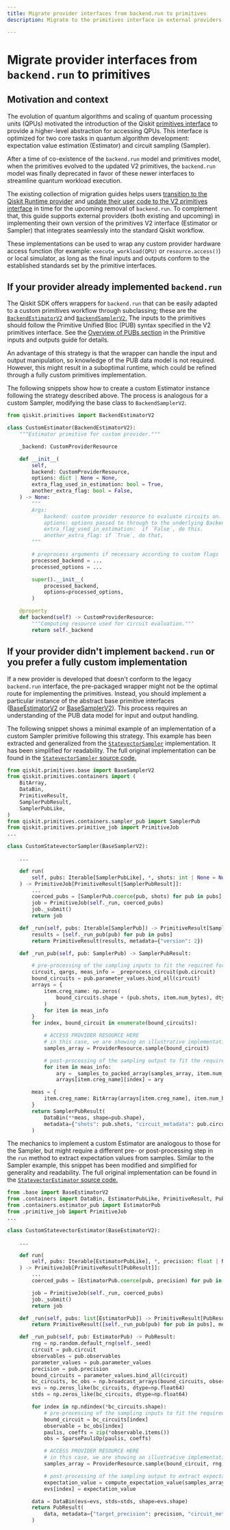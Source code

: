 ```yaml
---
title: Migrate provider interfaces from backend.run to primitives
description: Migrate to the primitives interface in external providers

---
```


# Migrate provider interfaces from `backend.run` to primitives

## Motivation and context

The evolution of quantum algorithms and scaling of quantum processing units (QPUs) motivated the
introduction of the Qiskit [primitives interface](/guides/primitives) to provide a higher-level abstraction for
accessing QPUs. This interface is optimized for two core tasks in quantum algorithm development: expectation value estimation (Estimator) and
circuit sampling (Sampler).

After a time of co-existence of the `backend.run` model and primitives model, when the primitives
evolved to the updated V2 primitives, the `backend.run` model was finally deprecated in favor of
these newer interfaces to streamline quantum workload execution.

The existing collection of migration guides helps users [transition to the Qiskit Runtime provider](/migration-guides/qiskit-runtime) and
[update their user code to the V2 primitives interface](/migration-guides/v2-primitives) in time for the upcoming removal of `backend.run`.
To complement that, this guide supports external providers (both existing and upcoming)
in implementing their own version of the primitives V2 interface (Estimator or Sampler) that integrates seamlessly into the
standard Qiskit workflow.

These implementations can be used to wrap any custom provider hardware access function
(for example: `execute_workload(QPU)` or `resource.access()`) or local simulator,
as long as the final inputs and outputs conform to the established standards set by the primitive interfaces.

## If your provider already implemented `backend.run`

The Qiskit SDK offers wrappers for `backend.run` that can be easily adapted to a custom primitives workflow
through subclassing; these are the [`BackendEstimatorV2`](/api/qiskit/qiskit.primitives.BackendEstimatorV2) and [`BackendSamplerV2`.](/api/qiskit/qiskit.primitives.BackendSamplerV2) The inputs
to the primitives should follow the Primitive Unified Bloc (PUB) syntax specified in the V2 primitives interface. See the [Overview of PUBs section](/guides/primitive-input-output#pubs) in the Primitive inputs and outputs guide for details.

An advantage of this strategy is that the wrapper can handle the input and output manipulation, so knowledge of the PUB data
model is not required. However, this might result in a suboptimal runtime, which could be refined through a fully
custom primitives implementation.

The following snippets show how to create a custom Estimator instance following the strategy described above.
The process is analogous for a custom Sampler, modifying the base class to `BackendSamplerV2`.

``` python
from qiskit.primitives import BackendEstimatorV2

class CustomEstimator(BackendEstimatorV2):
    """Estimator primitive for custom provider."""

    _backend: CustomProviderResource

    def __init__(
        self,
        backend: CustomProviderResource,
        options: dict | None = None,
        extra_flag_used_in_estimation: bool = True,
        another_extra_flag: bool = False,
    ) -> None:
        """
        Args:
            backend: custom provider resource to evaluate circuits on.
            options: options passed to through to the underlying BackendEstimatorV2.
            extra_flag_used_in_estimation:  if `False`, do this.
            another_extra_flag: if `True`, do that,
        """

        # preprocess arguments if necessary according to custom flags
        processed_backend = ...
        processed_options = ...

        super().__init__(
            processed_backend,
            options=processed_options,
        )

    @property
    def backend(self) -> CustomProviderResource:
        """Computing resource used for circuit evaluation."""
        return self._backend
```

## If your provider didn't implement `backend.run` or you prefer a fully custom implementation

If a new provider is developed that doesn't conform to the legacy `backend.run` interface, the pre-packaged
wrapper might not be the optimal route for implementing the primitives. Instead, you should implement a particular
instance of the abstract base primitive interfaces ([BaseEstimatorV2](/api/qiskit/qiskit.primitives.BaseEstimatorV2) or [BaseSamplerV2](/api/qiskit/qiskit.primitives.BaseSamplerV2)). This process requires an
understanding of the PUB data model for input and output handling.

The following snippet shows a minimal example of an implementation of a custom Sampler primitive following this strategy.
This example has been extracted and generalized from the [`StatevectorSampler`](/api/qiskit/qiskit.primitives.StatevectorSampler) implementation. It has been simplified
for readability. The full original implementation can be found in the [`StatevectorSampler` source code.](https://github.com/Qiskit/qiskit/blob/stable/1.3/qiskit/primitives/statevector_sampler.py)

``` python
from qiskit.primitives.base import BaseSamplerV2
from qiskit.primitives.containers import (
    BitArray,
    DataBin,
    PrimitiveResult,
    SamplerPubResult,
    SamplerPubLike,
)
from qiskit.primitives.containers.sampler_pub import SamplerPub
from qiskit.primitives.primitive_job import PrimitiveJob
...

class CustomStatevectorSampler(BaseSamplerV2):

    ...

    def run(
        self, pubs: Iterable[SamplerPubLike], *, shots: int | None = None
    ) -> PrimitiveJob[PrimitiveResult[SamplerPubResult]]:
        ...
        coerced_pubs = [SamplerPub.coerce(pub, shots) for pub in pubs]
        job = PrimitiveJob(self._run, coerced_pubs)
        job._submit()
        return job

    def _run(self, pubs: Iterable[SamplerPub]) -> PrimitiveResult[SamplerPubResult]:
        results = [self._run_pub(pub) for pub in pubs]
        return PrimitiveResult(results, metadata={"version": 2})

    def _run_pub(self, pub: SamplerPub) -> SamplerPubResult:

        # pre-processing of the sampling inputs to fit the required format
        circuit, qargs, meas_info = _preprocess_circuit(pub.circuit)
        bound_circuits = pub.parameter_values.bind_all(circuit)
        arrays = {
            item.creg_name: np.zeros(
                bound_circuits.shape + (pub.shots, item.num_bytes), dtype=np.uint8
            )
            for item in meas_info
        }
        for index, bound_circuit in enumerate(bound_circuits):

            # ACCESS PROVIDER RESOURCE HERE
            # in this case, we are showing an illustrative implementation
            samples_array = ProviderResource.sample(bound_circuit)

            # post-processing of the sampling output to fit the required format
            for item in meas_info:
                ary = _samples_to_packed_array(samples_array, item.num_bits, item.qreg_indices)
                arrays[item.creg_name][index] = ary

        meas = {
            item.creg_name: BitArray(arrays[item.creg_name], item.num_bits) for item in meas_info
        }
        return SamplerPubResult(
            DataBin(**meas, shape=pub.shape),
            metadata={"shots": pub.shots, "circuit_metadata": pub.circuit.metadata},
        )
```

The mechanics to implement a custom Estimator are analogous to those for the Sampler, but might require a different pre- or post-processing
step in the `run`  method to extract expectation values from samples. Similar to the Sampler
example, this snippet has been modified and simplified for generality and readability.
The full original implementation can be found in the [`StatevectorEstimator` source code.](https://github.com/Qiskit/qiskit/tree/stable/1.3/qiskit/primitives/statevector_estimator.py#L31-L174)

``` python
from .base import BaseEstimatorV2
from .containers import DataBin, EstimatorPubLike, PrimitiveResult, PubResult
from .containers.estimator_pub import EstimatorPub
from .primitive_job import PrimitiveJob
...

class CustomStatevectorEstimator(BaseEstimatorV2):

    ...

    def run(
        self, pubs: Iterable[EstimatorPubLike], *, precision: float | None = None
    ) -> PrimitiveJob[PrimitiveResult[PubResult]]:
        ...
        coerced_pubs = [EstimatorPub.coerce(pub, precision) for pub in pubs]

        job = PrimitiveJob(self._run, coerced_pubs)
        job._submit()
        return job

    def _run(self, pubs: list[EstimatorPub]) -> PrimitiveResult[PubResult]:
        return PrimitiveResult([self._run_pub(pub) for pub in pubs], metadata={"version": 2})

    def _run_pub(self, pub: EstimatorPub) -> PubResult:
        rng = np.random.default_rng(self._seed)
        circuit = pub.circuit
        observables = pub.observables
        parameter_values = pub.parameter_values
        precision = pub.precision
        bound_circuits = parameter_values.bind_all(circuit)
        bc_circuits, bc_obs = np.broadcast_arrays(bound_circuits, observables)
        evs = np.zeros_like(bc_circuits, dtype=np.float64)
        stds = np.zeros_like(bc_circuits, dtype=np.float64)

        for index in np.ndindex(*bc_circuits.shape):
            # pre-processing of the sampling inputs to fit the required format
            bound_circuit = bc_circuits[index]
            observable = bc_obs[index]
            paulis, coeffs = zip(*observable.items())
            obs = SparsePauliOp(paulis, coeffs)

            # ACCESS PROVIDER RESOURCE HERE
            # in this case, we are showing an illustrative implementation
            samples_array = ProviderResource.sample(bound_circuit, rng, precision)

            # post-processing of the sampling output to extract expectation value
            expectation_value = compute_expectation_value(samples_array, obs)
            evs[index] = expectation_value

        data = DataBin(evs=evs, stds=stds, shape=evs.shape)
        return PubResult(
            data, metadata={"target_precision": precision, "circuit_metadata": pub.circuit.metadata}
        )
```

